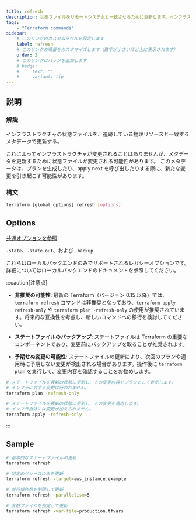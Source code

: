 ```yaml
---
title: refresh
description: 状態ファイルをリモートシステムと一致させるために更新します。インフラストラクチャの現状を最新の状態に反映します。(.tfstate の内容を書き換える)
tags:
    - "Terraform commands"
sidebar:
    # このリンクのカスタムラベルを設定します
    label: refresh
    # このリンクの順番をカスタマイズします（数字が小さいほど上に表示されます）
    order: 2
    # このリンクにバッジを追加します
    # badge:
    #     text: ""
    #     variant: tip
---
```



## 説明

### 解説

インフラストラクチャの状態ファイルを、追跡している物理リソースと一致するメタデータで更新する。

これによってインフラストラクチャが変更されることはありませんが、メタデータを更新するために状態ファイルが変更される可能性があります。
このメタデータは、プランを生成したり、apply next を呼び出したりする際に、新たな変更を引き起こす可能性があります。

### 構文

```bash frame="none"
terraform [global options] refresh [options]
```

## Options

[共通オプションを参照](/terraform/about-terraform/terraform-command/#共通オプション)

`-state`、`-state-out`、および `-backup`

これらはローカルバックエンドのみでサポートされるレガシーオプションです。詳細についてはローカルバックエンドのドキュメントを参照してください。

:::caution[注意点]

-   **非推奨の可能性**: 最新の Terraform（バージョン 0.15 以降）では、`terraform refresh` コマンドは非推奨となっており、`terraform apply -refresh-only` や `terraform plan -refresh-only` の使用が推奨されています。将来的な互換性を考慮し、新しいコマンドへの移行を検討してください。

-   **ステートファイルのバックアップ**: ステートファイルは Terraform の重要なコンポーネントであり、変更前にバックアップを取ることが推奨されます。

-   **予期せぬ変更の可能性**: ステートファイルの更新により、次回のプランや適用時に予期しない変更が検出される場合があります。操作後に `terraform plan` を実行して、変更内容を確認することをお勧めします。

```bash frame=none
# ステートファイルを最新の状態に更新し、その変更内容をプランとして表示します。
# インフラに対する変更は行われません。
terraform plan -refresh-only

# ステートファイルを最新の状態に更新し、その変更を適用します。
# インフラ自体には変更が加えられません。
terraform apply -refresh-only
```

:::

## Sample

```bash frame=none
# 基本的なステートファイルの更新
terraform refresh

# 特定のリソースのみを更新
terraform refresh -target=aws_instance.example

# 並行操作数を制限して更新
terraform refresh -parallelism=5

# 変数ファイルを指定して更新
terraform refresh -var-file=production.tfvars
```
